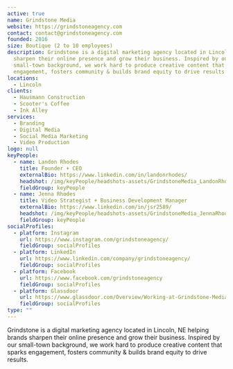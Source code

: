 ```yaml
---
active: true
name: Grindstone Media
website: https://grindstoneagency.com
contact: contact@grindstoneagency.com
founded: 2016
size: Boutique (2 to 10 employees)
description: Grindstone is a digital marketing agency located in Lincoln, NE helping brands
  sharpen their online presence and grow their business. Inspired by our
  small-town background, we work hard to produce creative content that sparks
  engagement, fosters community & builds brand equity to drive results.
locations:
  - Lincoln
clients:
  - Hausmann Construction
  - Scooter's Coffee
  - Ink Alley
services:
  - Branding
  - Digital Media
  - Social Media Marketing
  - Video Production
logo: null
keyPeople:
  - name: Landon Rhodes
    title: Founder + CEO
    externalBio: https://www.linkedin.com/in/landonrhodes/
    headshot: /img/keyPeople/headshots-assets/GrindstoneMedia_LandonRhodes.jpg
    fieldGroup: keyPeople
  - name: Jenna Rhodes
    title: Video Strategist + Business Development Manager
    externalBio: https://www.linkedin.com/in/jsr2589/
    headshot: /img/keyPeople/headshots-assets/GrindstoneMedia_JennaRhodes.jpg
    fieldGroup: keyPeople
socialProfiles:
  - platform: Instagram
    url: https://www.instagram.com/grindstoneagency/
    fieldGroup: socialProfiles
  - platform: LinkedIn
    url: https://www.linkedin.com/company/grindstoneagency/
    fieldGroup: socialProfiles
  - platform: Facebook
    url: https://www.facebook.com/grindstoneagency
    fieldGroup: socialProfiles
  - platform: Glassdoor
    url: https://www.glassdoor.com/Overview/Working-at-Grindstone-Media-EI_IE2916023.11,27.htm
    fieldGroup: socialProfiles
type: ""
---
```


Grindstone is a digital marketing agency located in Lincoln, NE helping brands sharpen their online presence and grow their business. Inspired by our small-town background, we work hard to produce creative content that sparks engagement, fosters community & builds brand equity to drive results.